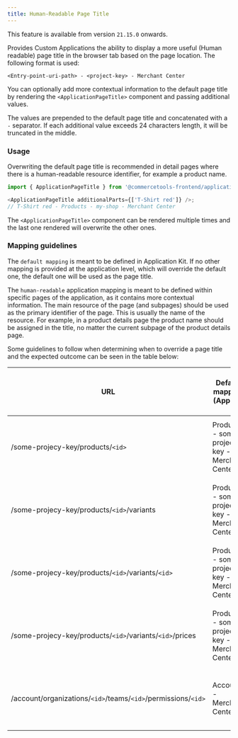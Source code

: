 ```yaml
---
title: Human-Readable Page Title
---
```


<Info>

This feature is available from version `21.15.0` onwards.

</Info>

Provides Custom Applications the ability to display a more useful (Human readable) page title in the browser tab based on the page location. The following format is used:

```
<Entry-point-uri-path> - <project-key> - Merchant Center
```

You can optionally add more contextual information to the default page title by rendering the `<ApplicationPageTitle>` component and passing additional values.

The values are prepended to the default page title and concatenated with a `-` separator. If each additional value exceeds 24 characters length, it will be truncated in the middle.

### Usage

Overwriting the default page title is recommended in detail pages where there is a human-readable resource identifier, for example a product name.


```js
import { ApplicationPageTitle } from '@commercetools-frontend/application-shell';

<ApplicationPageTitle additionalParts={['T-Shirt red']} />;
// T-Shirt red - Products - my-shop - Merchant Center
```

The `<ApplicationPageTitle>` component can be rendered multiple times and the last one rendered will overwrite the other ones.


### Mapping guidelines

The `default mapping` is meant to be defined in Application Kit. If no other mapping is provided at the application level, which will override the default one, the default one will be used as the page title.

The `human-readable` application mapping is meant to be defined within specific pages of the application, as it contains more contextual information.
The main resource of the page (and subpages) should be used as the primary identifier of the page. This is usually the name of the resource.
For example, in a product details page the product name should be assigned in the title, no matter the current subpage of the product details page.

Some guidelines to follow when determining when to override a page title and the expected outcome can be seen in the table below:

| URL    | Default mapping (App kit)  | Human-readable application mapping (per-page) |
| ------------------------------------ | --------------------------------------- | -------------------------------------------------------------- |
| /some-projecy-key/products/`<id>`             | Products - some-projecy-key - Merchant Center  |             `<product name>` - Products - some-projecy-key - Merchant Center|
| /some-projecy-key/products/`<id>`/variants    | Products - some-projecy-key - Merchant Center |    `<product name>` - Products - some-projecy-key - Merchant Center |
| /some-projecy-key/products/`<id>`/variants/`<id>`  | 	Products - some-projecy-key - Merchant Center |  `<product name>` - Products - some-projecy-key - Merchant Center |
| /some-projecy-key/products/`<id>`/variants/`<id>`/prices  | 	Products - some-projecy-key - Merchant Center |  `<product name>` - Products - some-projecy-key - Merchant Center |
| /account/organizations/`<id>`/teams/`<id>`/permissions/`<id>`  | 	Account - Merchant Center |  `<team name>` - Teams - `<organization name>` - Account - Merchant Center |
